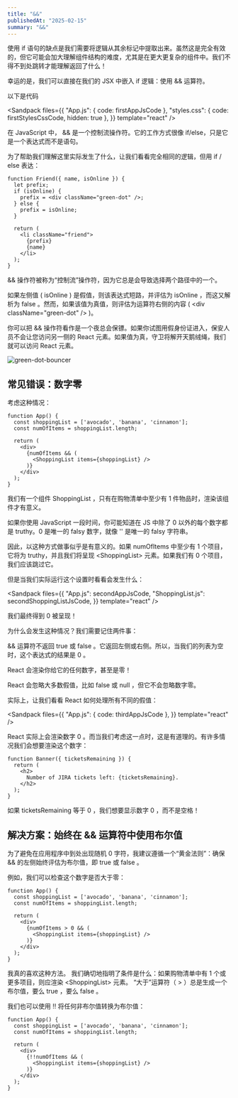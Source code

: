 ```yaml
---
title: "&&"
publishedAt: "2025-02-15"
summary: "&&"
---
```




使用 if 语句的缺点是我们需要将逻辑从其余标记中提取出来。虽然这是完全有效的，但它可能会加大理解组件结构的难度，尤其是在更大更复杂的组件中。我们不得不到处跳转才能理解返回了什么！

幸运的是，我们可以直接在我们的 JSX 中嵌入 if 逻辑：使用 && 运算符。

以下是代码

<Sandpack
  files={{
    "App.js": { code: firstAppJsCode },
    "styles.css": { code: firstStylesCssCode, hidden: true },
  }}
  template="react"
/>

在 JavaScript 中， && 是一个控制流操作符。它的工作方式很像 if/else，只是它是一个表达式而不是语句。

为了帮助我们理解这里实际发生了什么，让我们看看完全相同的逻辑，但用 if / else 表达：

```JSX
function Friend({ name, isOnline }) {
  let prefix;
  if (isOnline) {
    prefix = <div className="green-dot" />;
  } else {
    prefix = isOnline;
  }

  return (
    <li className="friend">
      {prefix}
      {name}
    </li>
  );
}
```

&& 操作符被称为“控制流”操作符，因为它总是会导致选择两个路径中的一个。

如果左侧值 ( isOnline ) 是假值，则该表达式短路，并评估为 isOnline ，而这又解析为 false 。然而，如果该值为真值，则评估为运算符右侧的内容 ( \<div className="green-dot" /\> )。

你可以把 && 操作符看作是一个夜总会保镖。如果你试图用假身份证进入，保安人员不会让您访问另一侧的 React 元素。如果值为真，守卫将解开天鹅绒绳，我们就可以访问 React 元素。

![green-dot-bouncer](/blog/react/green-dot-bouncer.png)

## 常见错误：数字零

考虑这种情况：

```JSX
function App() {
  const shoppingList = ['avocado', 'banana', 'cinnamon'];
  const numOfItems = shoppingList.length;

  return (
    <div>
      {numOfItems && (
        <ShoppingList items={shoppingList} />
      )}
    </div>
  );
}
```

我们有一个组件 ShoppingList ，只有在购物清单中至少有 1 件物品时，渲染该组件才有意义。

如果你使用 JavaScript 一段时间，你可能知道在 JS 中除了 0 以外的每个数字都是 truthy。0 是唯一的 falsy 数字，就像 '' 是唯一的 falsy 字符串。

因此，以这种方式做事似乎是有意义的。如果 numOfItems 中至少有 1 个项目，它将为 truthy，并且我们将呈现 \<ShoppingList> 元素。如果我们有 0 个项目，我们应该跳过它。

但是当我们实际运行这个设置时看看会发生什么：

<Sandpack
  files={{
    "App.js": secondAppJsCode,
    "ShoppingList.js": secondShoppingListJsCode,
  }}
  template="react"
/>

我们最终得到 0 被呈现！

为什么会发生这种情况？我们需要记住两件事：

&& 运算符不返回 true 或 false 。它返回左侧或右侧。所以，当我们的列表为空时，这个表达式的结果是 0 。

React 会渲染你给它的任何数字，甚至是零！

React 会忽略大多数假值，比如 false 或 null ，但它不会忽略数字零。

实际上，让我们看看 React 如何处理所有不同的假值：

<Sandpack
  files={{
    "App.js": { code: thirdAppJsCode },
  }}
  template="react"
/>

React 实际上会渲染数字 0 。而当我们考虑这一点时，这是有道理的。有许多情况我们会想要渲染这个数字：

```JSX
function Banner({ ticketsRemaining }) {
  return (
    <h2>
      Number of JIRA tickets left: {ticketsRemaining}.
    </h2>
  );
}
```

如果 ticketsRemaining 等于 0 ，我们想要显示数字 0 ，而不是空格！

## 解决方案：始终在 && 运算符中使用布尔值

为了避免在应用程序中到处出现随机 0 字符，我建议遵循一个“黄金法则”：确保 && 的左侧始终评估为布尔值，即 true 或 false 。

例如，我们可以检查这个数字是否大于零：

```JSX
function App() {
  const shoppingList = ['avocado', 'banana', 'cinnamon'];
  const numOfItems = shoppingList.length;

  return (
    <div>
      {numOfItems > 0 && (
        <ShoppingList items={shoppingList} />
      )}
    </div>
  );
}
```

我真的喜欢这种方法。 我们确切地指明了条件是什么：如果购物清单中有 1 个或更多项目，则应渲染 \<ShoppingList\> 元素。 “大于”运算符（ > ）总是生成一个布尔值，要么 true ，要么 false 。

我们也可以使用 !! 将任何非布尔值转换为布尔值：

```JSX
function App() {
  const shoppingList = ['avocado', 'banana', 'cinnamon'];
  const numOfItems = shoppingList.length;

  return (
    <div>
      {!!numOfItems && (
        <ShoppingList items={shoppingList} />
      )}
    </div>
  );
}
```
